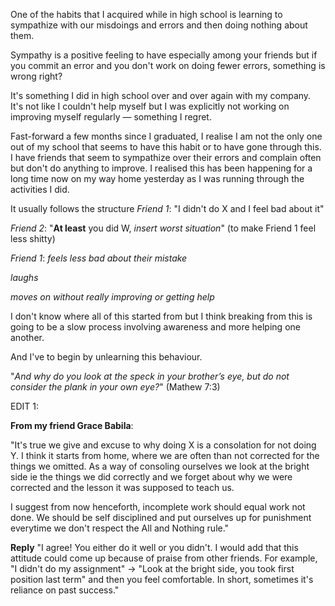 





<BlogHead title={title} description={description} date={date} />

One of the habits that I acquired while in high school is learning to sympathize with our misdoings and errors and then doing nothing about them. 

Sympathy is a positive feeling to have especially among your friends but if you commit an error and you don't work on doing fewer errors, something is wrong right?

It's something I did in high school over and over again with my company. It's not like I couldn't help myself but I was explicitly not working on improving myself regularly — something I regret.

Fast-forward a few months since I graduated, I realise I am not the only one out of my school that seems to have this habit or to have gone through this. I have friends that seem to sympathize over their errors and complain often but don't do anything to improve. I realised this has been happening for a long time now on my way home yesterday as I was running through the activities I did. 

It usually follows the structure
_Friend 1_: "I didn't do X and I feel bad about it"

_Friend 2_: "**At least** you did W, _insert worst situation_" (to make Friend 1 feel less shitty)

_Friend 1_: *feels less bad about their mistake*

*laughs*

*moves on without really improving or getting help*


I don't know where all of this started from but I think breaking from this is going to be a slow process involving awareness and more helping one another.

And I've to begin by unlearning this behaviour.

"_And why do you look at the speck in your brother’s eye, but do not consider the plank in your own eye?_" (Mathew 7:3)

EDIT 1: 

**From my friend Grace Babila**:

"It's true we give and excuse to why doing X is a consolation for not doing Y. I think it starts from home, where we are often than not corrected for the things we omitted. As a way of consoling ourselves we look at the bright side ie the things we did correctly and we forget about why we were corrected and the lesson it was supposed to teach us.

I suggest from now henceforth, incomplete work should equal work not done. We should be self disciplined and put ourselves up for punishment everytime we don't respect the All and Nothing rule."

**Reply**
"I agree! You either do it well or you didn't.
I would add that this attitude could come up because of praise from other friends. For example, "I didn't do my assignment" -> "Look at the bright side, you took first position last term" and then you feel comfortable. In short, sometimes it's reliance on past success."

